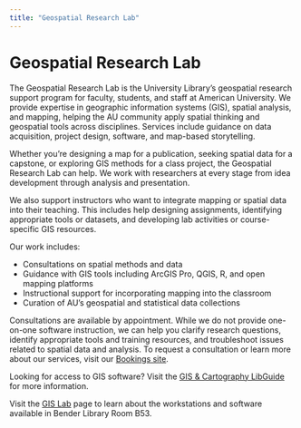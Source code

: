 ```yaml
---
title: "Geospatial Research Lab"
---
```


# Geospatial Research Lab

The Geospatial Research Lab is the University Library’s geospatial research support program for faculty, students, and staff at American University. We provide expertise in geographic information systems (GIS), spatial analysis, and mapping, helping the AU community apply spatial thinking and geospatial tools across disciplines. Services include guidance on data acquisition, project design, software, and map-based storytelling.

Whether you’re designing a map for a publication, seeking spatial data for a capstone, or exploring GIS methods for a class project, the Geospatial Research Lab can help. We work with researchers at every stage from idea development through analysis and presentation.

We also support instructors who want to integrate mapping or spatial data into their teaching. This includes help designing assignments, identifying appropriate tools or datasets, and developing lab activities or course-specific GIS resources.

Our work includes:

- Consultations on spatial methods and data  
- Guidance with GIS tools including ArcGIS Pro, QGIS, R, and open mapping platforms  
- Instructional support for incorporating mapping into the classroom  
- Curation of AU’s geospatial and statistical data collections  

Consultations are available by appointment. While we do not provide one-on-one software instruction, we can help you clarify research questions, identify appropriate tools and training resources, and troubleshoot issues related to spatial data and analysis. To request a consultation or learn more about our services, visit our [Bookings site](https://outlook.office.com/book/GeospatialResearchLab@american0.onmicrosoft.com/?ismsaljsauthenabled).

Looking for access to GIS software? Visit the [GIS & Cartography LibGuide](https://subjectguides.library.american.edu/gis/home) for more information.

Visit the [GIS Lab](#) page to learn about the workstations and software available in Bender Library Room B53.
